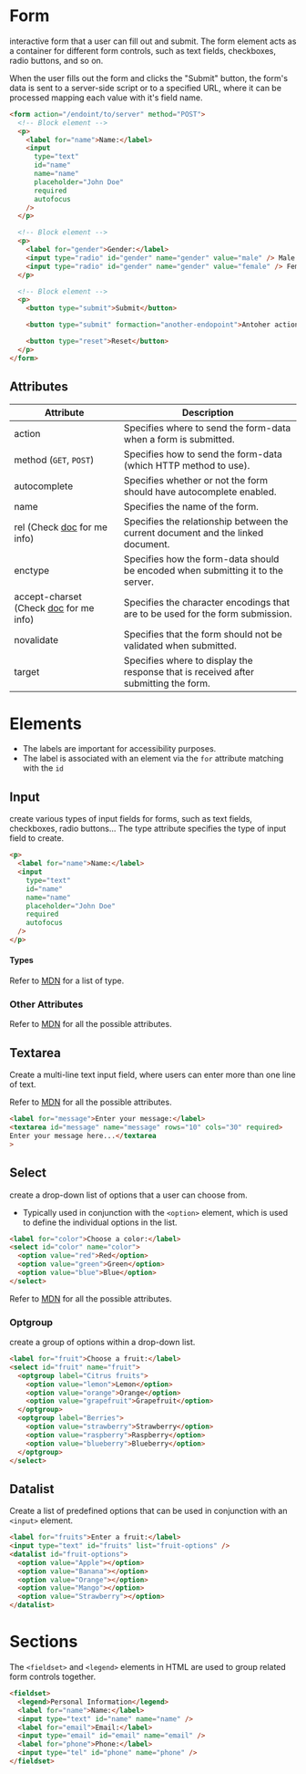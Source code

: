 # Form

interactive form that a user can fill out and submit. The form element acts as a container for different form controls, such as text fields, checkboxes, radio buttons, and so on.

When the user fills out the form and clicks the "Submit" button, the form's data is sent to a server-side script or to a specified URL, where it can be processed mapping each value with it's field name.

```html
<form action="/endoint/to/server" method="POST">
  <!-- Block element -->
  <p>
    <label for="name">Name:</label>
    <input
      type="text"
      id="name"
      name="name"
      placeholder="John Doe"
      required
      autofocus
    />
  </p>

  <!-- Block element -->
  <p>
    <label for="gender">Gender:</label>
    <input type="radio" id="gender" name="gender" value="male" /> Male
    <input type="radio" id="gender" name="gender" value="female" /> Female<br />
  </p>

  <!-- Block element -->
  <p>
    <button type="submit">Submit</button>

    <button type="submit" formaction="another-endopoint">Antoher action</button>

    <button type="reset">Reset</button>
  </p>
</form>
```

## Attributes

| Attribute                                                                                                             | Description                                                                         |
| --------------------------------------------------------------------------------------------------------------------- | ----------------------------------------------------------------------------------- |
| action                                                                                                                | Specifies where to send the form-data when a form is submitted.                     |
| method (`GET`, `POST`)                                                                                                | Specifies how to send the form-data (which HTTP method to use).                     |
| autocomplete                                                                                                          | Specifies whether or not the form should have autocomplete enabled.                 |
| name                                                                                                                  | Specifies the name of the form.                                                     |
| rel (Check [doc](https://developer.mozilla.org/en-US/docs/Web/HTML/Element/form#attr-rel) for me info)                | Specifies the relationship between the current document and the linked document.    |
| enctype                                                                                                               | Specifies how the form-data should be encoded when submitting it to the server.     |
| accept-charset (Check [doc](https://developer.mozilla.org/en-US/docs/Web/HTML/Element/form#attr-enctype) for me info) | Specifies the character encodings that are to be used for the form submission.      |
| novalidate                                                                                                            | Specifies that the form should not be validated when submitted.                     |
| target                                                                                                                | Specifies where to display the response that is received after submitting the form. |

# Elements

- The labels are important for accessibility purposes.
- The label is associated with an element via the `for` attribute matching with the `id`

## Input

create various types of input fields for forms, such as text fields, checkboxes, radio buttons... The type attribute specifies the type of input field to create.

```html
<p>
  <label for="name">Name:</label>
  <input
    type="text"
    id="name"
    name="name"
    placeholder="John Doe"
    required
    autofocus
  />
</p>
```

#### Types

Refer to [MDN](https://developer.mozilla.org/en-US/docs/Web/HTML/Element/input#Form_%3Cinput%3E_types) for a list of type.

### Other Attributes

Refer to [MDN](https://developer.mozilla.org/en-US/docs/Web/HTML/Element/input#Attributes) for all the possible attributes.

## Textarea

Create a multi-line text input field, where users can enter more than one line of text.

Refer to [MDN](https://developer.mozilla.org/en-US/docs/Web/HTML/Element/textarea) for all the possible attributes.

```html
<label for="message">Enter your message:</label>
<textarea id="message" name="message" rows="10" cols="30" required>
Enter your message here...</textarea
>
```

## Select

create a drop-down list of options that a user can choose from.

- Typically used in conjunction with the `<option>` element, which is used to define the individual options in the list.

```html
<label for="color">Choose a color:</label>
<select id="color" name="color">
  <option value="red">Red</option>
  <option value="green">Green</option>
  <option value="blue">Blue</option>
</select>
```

Refer to [MDN](https://developer.mozilla.org/en-US/docs/Web/HTML/Element/select) for all the possible attributes.

### Optgroup

create a group of options within a drop-down list.

```html
<label for="fruit">Choose a fruit:</label>
<select id="fruit" name="fruit">
  <optgroup label="Citrus fruits">
    <option value="lemon">Lemon</option>
    <option value="orange">Orange</option>
    <option value="grapefruit">Grapefruit</option>
  </optgroup>
  <optgroup label="Berries">
    <option value="strawberry">Strawberry</option>
    <option value="raspberry">Raspberry</option>
    <option value="blueberry">Blueberry</option>
  </optgroup>
</select>
```

## Datalist

Create a list of predefined options that can be used in conjunction with an `<input>` element.

```html
<label for="fruits">Enter a fruit:</label>
<input type="text" id="fruits" list="fruit-options" />
<datalist id="fruit-options">
  <option value="Apple"></option>
  <option value="Banana"></option>
  <option value="Orange"></option>
  <option value="Mango"></option>
  <option value="Strawberry"></option>
</datalist>
```

# Sections

The `<fieldset>` and `<legend>` elements in HTML are used to group related form controls together.

```html
<fieldset>
  <legend>Personal Information</legend>
  <label for="name">Name:</label>
  <input type="text" id="name" name="name" />
  <label for="email">Email:</label>
  <input type="email" id="email" name="email" />
  <label for="phone">Phone:</label>
  <input type="tel" id="phone" name="phone" />
</fieldset>
```
